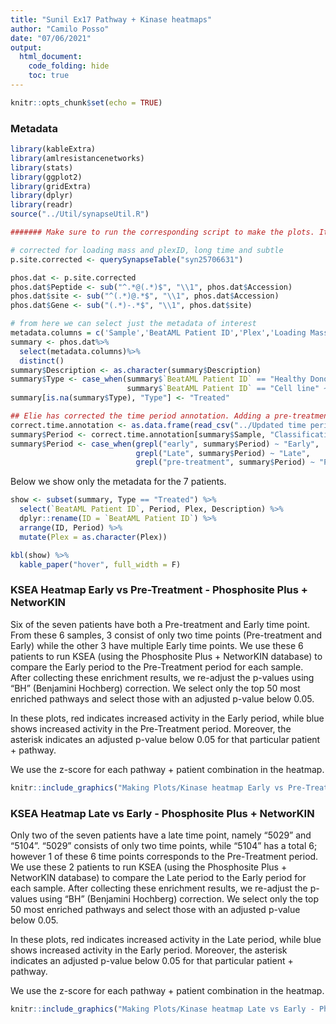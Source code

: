 ```yaml
---
title: "Sunil Ex17 Pathway + Kinase heatmaps"
author: "Camilo Posso"
date: "07/06/2021"
output: 
  html_document:
    code_folding: hide
    toc: true
---
```


```r
knitr::opts_chunk$set(echo = TRUE)
```

### Metadata

```r
library(kableExtra)
library(amlresistancenetworks)
library(stats)
library(ggplot2)
library(gridExtra)
library(dplyr)
library(readr)
source("../Util/synapseUtil.R")

####### Make sure to run the corresponding script to make the plots. It is in the Making Plots folder.

# corrected for loading mass and plexID, long time and subtle
p.site.corrected <- querySynapseTable("syn25706631")

phos.dat <- p.site.corrected
phos.dat$Peptide <- sub("^.*@(.*)$", "\\1", phos.dat$Accession)
phos.dat$site <- sub("^(.*)@.*$", "\\1", phos.dat$Accession)
phos.dat$Gene <- sub("(.*)-.*$", "\\1", phos.dat$site)

# from here we can select just the metadata of interest
metadata.columns = c('Sample','BeatAML Patient ID','Plex','Loading Mass', 'Description')
summary <- phos.dat%>%
  select(metadata.columns)%>%
  distinct()
summary$Description <- as.character(summary$Description)
summary$Type <- case_when(summary$`BeatAML Patient ID` == "Healthy Donor Stroma" ~ "Healthy Donor Stroma",
                          summary$`BeatAML Patient ID` == "Cell line" ~ "Cell line")
summary[is.na(summary$Type), "Type"] <- "Treated"

## Elie has corrected the time period annotation. Adding a pre-treatment, early, and late period.
correct.time.annotation <- as.data.frame(read_csv("../Updated time period annotation.csv"))
summary$Period <- correct.time.annotation[summary$Sample, "Classification"]
summary$Period <- case_when(grepl("early", summary$Period) ~ "Early",
                            grepl("Late", summary$Period) ~ "Late",
                            grepl("pre-treatment", summary$Period) ~ "Pre-Treatment")
```

Below we show only the metadata for the 7 patients.

```r

show <- subset(summary, Type == "Treated") %>%
  select(`BeatAML Patient ID`, Period, Plex, Description) %>%
  dplyr::rename(ID = `BeatAML Patient ID`) %>%
  arrange(ID, Period) %>%
  mutate(Plex = as.character(Plex))

kbl(show) %>%
  kable_paper("hover", full_width = F)

```

### KSEA Heatmap Early vs Pre-Treatment - Phosphosite Plus + NetworKIN

Six of the seven patients have both a Pre-treatment and Early time point. From these 6 samples, 3 consist 
of only two time points (Pre-treatment and Early) while the other 3 have multiple Early time points. 
We use these 6 patients to run KSEA (using the Phosphosite Plus + NetworKIN database) to compare the Early period 
to the Pre-Treatment period for each sample. After collecting these enrichment results, we re-adjust 
the p-values using "BH" (Benjamini Hochberg) correction. We select only the top 50 most enriched
pathways and select those with an adjusted p-value below 0.05. 

In these plots, red indicates increased activity in the Early period, while blue shows increased
activity in the Pre-Treatment period. Moreover, the asterisk indicates an adjusted p-value below 0.05 for 
that particular patient + pathway.

We use the z-score for each pathway + patient combination in the heatmap.

```r
knitr::include_graphics("Making Plots/Kinase heatmap Early vs Pre-Treatment - Phosphosite Plus + NetworKIN.png")
```

### KSEA Heatmap Late vs Early - Phosphosite Plus + NetworKIN

Only two of the seven patients have a late time point, namely "5029" and "5104". "5029" consists of only two
time points, while "5104" has a total 6; however 1 of these 6 time points corresponds to the Pre-Treatment period.
We use these 2 patients to run KSEA (using the Phosphosite Plus + NetworKIN database) to compare the Late period 
to the Early period for each sample. After collecting these enrichment results, we re-adjust 
the p-values using "BH" (Benjamini Hochberg) correction. We select only the top 50 most enriched
pathways and select those with an adjusted p-value below 0.05. 

In these plots, red indicates increased activity in the Late period, while blue shows increased
activity in the Early period. Moreover, the asterisk indicates an adjusted p-value below 0.05 for 
that particular patient + pathway.

We use the z-score for each pathway + patient combination in the heatmap. 

```r
knitr::include_graphics("Making Plots/Kinase heatmap Late vs Early - Phosphosite Plus + NetworKIN.png")
```









